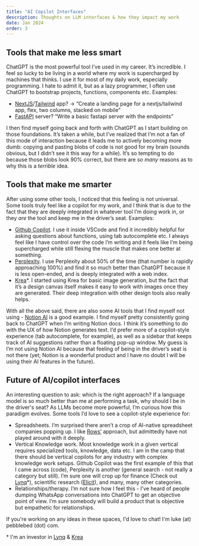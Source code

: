 ```yaml
---
title: "AI Copilot Interfaces"
description: Thoughts on LLM interfaces & how they impact my work
date: Jan 2024
order: 3
---
```


## Tools that make me less smart

ChatGPT is the most powerful tool I’ve used in my career. It’s incredible. I feel so lucky to be living in a world where my work is supercharged by machines that thinks. I use it for most of my daily work, especially programming. I hate to admit it, but as a lazy programmer, I often use ChatGPT to bootstrap projects, functions, components etc. Examples:

- [NextJS](https://nextjs.org)/[Tailwind](https://tailwindcss.com) app? -> “Create a landing page for a nextjs/tailwind app, flex, two columns, stacked on mobile”
- [FastAPI](https://fastapi.tiangolo.com/) server? “Write a basic fastapi server with the endpoints”

I then find myself going back and forth with ChatGPT as I start building on those foundations. It’s taken a while, but I’ve realized that I’m not a fan of this mode of interaction because it leads me to actively becoming more dumb: copying and pasting blobs of code is not good for my brain (sounds obvious, but I didn’t see it this way for a while). It’s so tempting to do because those blobs look 90% correct, but there are _so many_ reasons as to why this is a _terrible_ idea.

## Tools that make me smarter

After using some other tools, I noticed that this feeling is not universal. Some tools truly feel like a copilot for my work, and I think that is due to the fact that they are deeply integrated in whatever tool I’m doing work in, or they _are_ the tool and keep me in the driver’s seat. Examples:

- [Github Copilot](https://github.com/features/copilot). I use it inside VSCode and find it incredibly helpful for asking questions about functions, using tab autocomplete etc. I always feel like I have control over the code I’m writing and it feels like I’m being supercharged while still flexing the muscle that makes one better at something.
- [Perplexity](https://perplexity.ai). I use Perplexity about 50% of the time (that number is rapidly approaching 100%) and find it so much better than ChatGPT because it is less open-ended, and is deeply integrated with a web index.
- [Krea](https://krea.ai)\*. I started using Krea for basic image generation, but the fact that it’s a design canvas itself makes it easy to work with images once they are generated. Their deep integration with other design tools also really helps.

With all the above said, there are also some AI tools that I find myself not using - [Notion AI](https://www.notion.so/product/ai) is a good example. I find myself pretty consistently going back to ChatGPT when I’m writing Notion docs. I think it’s something to do with the UX of how Notion generates text. I’d prefer more of a copilot-style experience (tab autocomplete, for example), as well as a sidebar that keeps track of AI suggestions rather than a floating pop-up window. My guess is I’m not using Notion AI because that feeling of being in the driver’s seat is not there (yet; Notion is a wonderful product and I have no doubt I will be using their AI features in the future).

## Future of AI/copilot interfaces

An interesting question to ask: which is the right approach? If a language model is so much better than me at performing a task, why should I be in the driver's seat? As LLMs become more powerful, I’m curious how this paradigm evolves. Some tools I’d love to see a copilot-style experience for:

- Spreadsheets. I’m surprised there aren’t a crop of AI-native spreadsheet companies popping up. I like [Rows’](https://rows.com/ai) approach, but admittedly have not played around with it deeply.
- Vertical Knowledge work. Most knowledge work in a given vertical requires specialized tools, knowledge, data etc. I am in the camp that there should be vertical copilots for any industry with complex knowledge work setups. Github Copilot was the first example of this that I came across (code), Perplexity is another (general search - not really a category but still). I’m sure one will crop up for finance (Check out [Lynq](https://lynq.ai)\*), scientific research ([Elicit](https://elicit.com)), and many, many other categories.
- Relationships/therapy. I’m not sure how I feel this - I’ve heard of people dumping WhatsApp conversations into ChatGPT to get an objective point of view. I’m sure somebody will build a product that is objective but empathetic for relationships.

If you're working on any ideas in these spaces, I'd love to chat! I'm luke (at) pebblebed (dot) com.

\* I'm an investor in [Lynq](https://lynq.ai) & [Krea](https://krea.ai)
